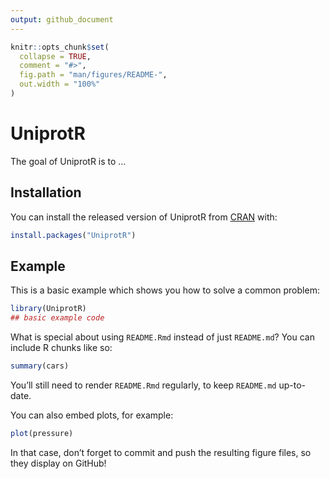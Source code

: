 ```yaml
---
output: github_document
---
```


<!-- README.md is generated from README.Rmd. Please edit that file -->

```r
knitr::opts_chunk$set(
  collapse = TRUE,
  comment = "#>",
  fig.path = "man/figures/README-",
  out.width = "100%"
)
```
# UniprotR

<!-- badges: start -->
<!-- badges: end -->

The goal of UniprotR is to ...

## Installation

You can install the released version of UniprotR from [CRAN](https://CRAN.R-project.org) with:

``` r
install.packages("UniprotR")
```

## Example

This is a basic example which shows you how to solve a common problem:

```r
library(UniprotR)
## basic example code
```

What is special about using `README.Rmd` instead of just `README.md`? You can include R chunks like so:

```r
summary(cars)
```

You'll still need to render `README.Rmd` regularly, to keep `README.md` up-to-date.

You can also embed plots, for example:

```r
plot(pressure)
```

In that case, don't forget to commit and push the resulting figure files, so they display on GitHub!
